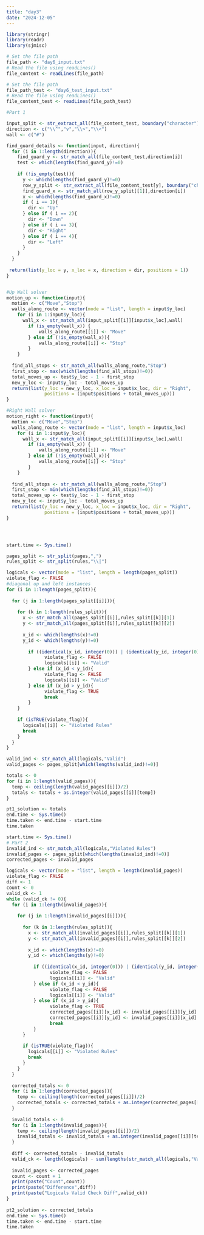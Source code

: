 ```yaml
---
title: "day3"
date: "2024-12-05"
---
```


```r
library(stringr)
library(readr)
library(sjmisc)
```

```r
# Set the file path
file_path <- "day6_input.txt"
# Read the file using readLines()
file_content <- readLines(file_path)

# Set the file path
file_path_test <- "day6_test_input.txt"
# Read the file using readLines()
file_content_test <- readLines(file_path_test)


```

```r
#Part 1

input_split <- str_extract_all(file_content_test, boundary("character"))
direction <- c("\\^","v","\\>","\\<")
wall <- c("#")

find_guard_details <- function(input, direction){
  for (i in 1:length(direction)){
    find_guard_y <- str_match_all(file_content_test,direction[i])
    test <- which(lengths(find_guard_y)!=0)
    
    if (!is_empty(test)){
      y <- which(lengths(find_guard_y)!=0)
      row_y_split <- str_extract_all(file_content_test[y], boundary("character"))
      find_guard_x <- str_match_all(row_y_split[[1]],direction[i])
      x <- which(lengths(find_guard_x)!=0)
      if ( i == 1){
        dir <- "Up"
      } else if ( i == 2){
        dir <- "Down"
      } else if ( i == 3){
        dir <- "Right"
      } else if ( i == 4){
        dir <- "Left"
      }
    }
  }
 
 return(list(y_loc = y, x_loc = x, direction = dir, positions = 1))
}


#Up Wall solver
motion_up <- function(input){
  motion <- c("Move","Stop")
  walls_along_route <- vector(mode = "list", length = input$y_loc)
    for (i in 1:input$y_loc){
      wall_x <- str_match_all(input_split[[i]][input$x_loc],wall)
        if (is_empty(wall_x)) {
            walls_along_route[[i]] <- "Move"
        } else if (!is_empty(wall_x)){
            walls_along_route[[i]] <- "Stop"
        }
    }
  
  find_all_stops <- str_match_all(walls_along_route,"Stop")
  first_stop <- max(which(lengths(find_all_stops)!=0))
  total_moves_up <- test$y_loc - 1 - first_stop
  new_y_loc <- input$y_loc - total_moves_up
  return(list(y_loc = new_y_loc, x_loc = input$x_loc, dir = "Right", 
              positions = (input$positions + total_moves_up)))
}

#Right Wall solver
motion_right <- function(input){
  motion <- c("Move","Stop")
  walls_along_route <- vector(mode = "list", length = input$x_loc)
    for (i in 1:input$y_loc){
      wall_x <- str_match_all(input_split[[i]][input$x_loc],wall)
        if (is_empty(wall_x)) {
            walls_along_route[[i]] <- "Move"
        } else if (!is_empty(wall_x)){
            walls_along_route[[i]] <- "Stop"
        }
    }
  
  find_all_stops <- str_match_all(walls_along_route,"Stop")
  first_stop <- min(which(lengths(find_all_stops)!=0))
  total_moves_up <- test$y_loc - 1 - first_stop
  new_y_loc <- input$y_loc - total_moves_up
  return(list(y_loc = new_y_loc, x_loc = input$x_loc, dir = "Right", 
              positions = (input$positions + total_moves_up)))
}




start.time <- Sys.time()

pages_split <- str_split(pages,",")
rules_split <- str_split(rules,"\\|")

logicals <- vector(mode = "list", length = length(pages_split))
violate_flag <- FALSE
#diagonal up and left instances
for (i in 1:length(pages_split)){
  
  for (j in 1:length(pages_split[[i]])){
    
    for (k in 1:length(rules_split)){
      x <- str_match_all(pages_split[[i]],rules_split[[k]][1])
      y <- str_match_all(pages_split[[i]],rules_split[[k]][2])
      
      x_id <- which(lengths(x)!=0)
      y_id <- which(lengths(y)!=0)
      
        if ((identical(x_id, integer(0))) | (identical(y_id, integer(0)))) {
              violate_flag <- FALSE
              logicals[[i]] <- "Valid"
        } else if (x_id < y_id){
              violate_flag <- FALSE
              logicals[[i]] <- "Valid"
        } else if (x_id > y_id){
              violate_flag <- TRUE
              break
        }
    }
      
    if (isTRUE(violate_flag)){
      logicals[[i]] <- "Violated Rules"
      break
    }
  }
}

valid_ind <- str_match_all(logicals,"Valid")
valid_pages <- pages_split[which(lengths(valid_ind)!=0)]

totals <- 0
for (i in 1:length(valid_pages)){
  temp <- ceiling(length(valid_pages[[i]])/2)
  totals <- totals + as.integer(valid_pages[[i]][temp])
}

pt1_solution <- totals
end.time <- Sys.time()
time.taken <- end.time - start.time
time.taken
```

```r
start.time <- Sys.time()
# Part 2
invalid_ind <- str_match_all(logicals,"Violated Rules")
invalid_pages <- pages_split[which(lengths(invalid_ind)!=0)]
corrected_pages <- invalid_pages

logicals <- vector(mode = "list", length = length(invalid_pages))
violate_flag <- FALSE
diff <- 1
count <- 0
valid_ck <- 1
while (valid_ck != 0){
  for (i in 1:length(invalid_pages)){
    
    for (j in 1:length(invalid_pages[[i]])){
      
      for (k in 1:length(rules_split)){
        x <- str_match_all(invalid_pages[[i]],rules_split[[k]][1])
        y <- str_match_all(invalid_pages[[i]],rules_split[[k]][2])
        
        x_id <- which(lengths(x)!=0)
        y_id <- which(lengths(y)!=0)
        
          if ((identical(x_id, integer(0))) | (identical(y_id, integer(0)))) {
                violate_flag <- FALSE
                logicals[[i]] <- "Valid"
          } else if (x_id < y_id){
                violate_flag <- FALSE
                logicals[[i]] <- "Valid"
          } else if (x_id > y_id){
                violate_flag <- TRUE
                corrected_pages[[i]][x_id] <- invalid_pages[[i]][y_id]
                corrected_pages[[i]][y_id] <- invalid_pages[[i]][x_id]
                break
          }
      }
        
      if (isTRUE(violate_flag)){
        logicals[[i]] <- "Violated Rules"
        break
      }
    }
  }
  
  corrected_totals <- 0
  for (i in 1:length(corrected_pages)){
    temp <- ceiling(length(corrected_pages[[i]])/2)
    corrected_totals <- corrected_totals + as.integer(corrected_pages[[i]][temp])
  }
  
  invalid_totals <- 0
  for (i in 1:length(invalid_pages)){
    temp <- ceiling(length(invalid_pages[[i]])/2)
    invalid_totals <- invalid_totals + as.integer(invalid_pages[[i]][temp])
  }
  
  diff <- corrected_totals - invalid_totals
  valid_ck <- length(logicals) - sum(lengths(str_match_all(logicals,"Valid")))
  
  invalid_pages <- corrected_pages
  count <- count + 1
  print(paste("Count",count))
  print(paste("Difference",diff))
  print(paste("Logicals Valid Check Diff",valid_ck))
}
  
pt2_solution <- corrected_totals
end.time <- Sys.time()
time.taken <- end.time - start.time
time.taken
```
